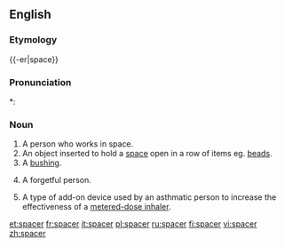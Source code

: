 {{wikipedia|dab=spacer}}
==English==

===Etymology===
{{-er|space}}

===Pronunciation===
*: {{rhymes|eɪsə(r)}}

===Noun===
{{en-noun}}

# A person who works in space.
# An object inserted to hold a [[space]] open in a row of items eg. [[beads]].
# A [[bushing]].
# {{slang}} A forgetful person.
# {{medicine}} A type of add-on device used by an asthmatic person to increase the effectiveness of a [[metered-dose inhaler]].

{{anagrams:en/aceprs}}
[[et:spacer]]
[[fr:spacer]]
[[it:spacer]]
[[pl:spacer]]
[[ru:spacer]]
[[fi:spacer]]
[[vi:spacer]]
[[zh:spacer]]